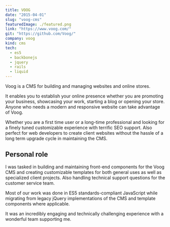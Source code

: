 ```yaml
---
title: VOOG
date: "2015-04-01"
slug: "voog-cms"
featuredImage: ./featured.png
link: "https://www.voog.com/"
git: "https://github.com/Voog/"
company: voog
kind: cms
tech:
  - es5
  - backbonejs
  - jquery
  - rails
  - liquid
---
```


Voog is a CMS for building and managing websites and online stores.

It enables you to establish your online presence whether you are promoting your business, showcasing your work, starting a blog or opening your store.
Anyone who needs a modern and responsive website can take advantage of Voog.

Whether you are a first time user or a long-time professional and looking for a finely tuned customizable experience with terrific SEO support.
Also perfect for web developers to create client websites without the hassle of a long term upgrade cycle in maintaining the CMS.

## Personal role

I was tasked in building and maintaining front-end components for the Voog CMS and creating customizable templates for both general uses as well as specialized client projects.
Also handling technical support questions for the customer service team.

Most of our work was done in ES5 standards-compliant JavaScript while migrating from legacy jQuery implementations of the CMS and template components where applicable.

It was an incredibly engaging and technically challenging experience with a wonderful team supporting me.
